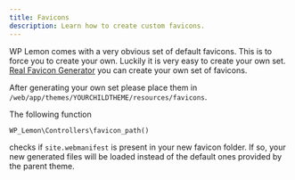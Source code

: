 ```yaml
---
title: Favicons
description: Learn how to create custom favicons.
---
```


WP Lemon comes with a very obvious set of default favicons. This is to force you to create your own. Luckily it is very easy to create your own set. [Real Favicon Generator](https://realfavicongenerator.net/) you can create your own set of favicons.

After generating your own set please place them in `/web/app/themes/YOURCHILDTHEME/resources/favicons`.

The following function

```php
WP_Lemon\Controllers\favicon_path()
```

checks if `site.webmanifest` is present in your new favicon folder. If so, your new generated files will be loaded instead of the default ones provided by the parent theme.
